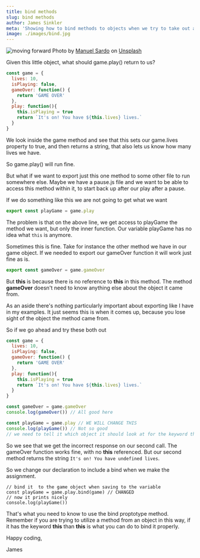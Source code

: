 ```yaml
---
title: bind methods
slug: bind methods
author: James Sinkler
meta: 'Showing how to bind methods to objects when we try to take out a specific method'
image: ./images/bind.jpg
---
```


![moving forward](./images/bind.jpg)
<span>Photo by <a href="https://unsplash.com/@manuelsardo?utm_source=unsplash&amp;utm_medium=referral&amp;utm_content=creditCopyText">Manuel Sardo</a> on <a href="https://unsplash.com/?utm_source=unsplash&amp;utm_medium=referral&amp;utm_content=creditCopyText">Unsplash</a></span>

Given this little object, what should game.play() return to us?

```javascript
const game = {
  lives: 10,
  isPlaying: false,
  gameOver: function() {
    return 'GAME OVER'
  },
  play: function(){ 
    this.isPlaying = true
    return `It's on! You have ${this.lives} lives.`
  }
}
```

We look inside the game method and see that this sets our game.lives property to true, and then returns a string, that also lets us know how many lives we have.

So game.play() will run fine.

But what if we want to export just this one method to some other file to run somewhere else. Maybe we have a pause.js file and we want to be able to access this method within it, to start back up after our play after a pause.

If we do something like this we are not going to get what we want

```javascript
export const playGame = game.play
```

The problem is that on the above line, we get access to playGame the method we want, but only the inner function. Our variable playGame has no idea what `this` is anymore.

Sometimes this is fine. Take for instance the other method we have in our game object. If we needed to export our gameOver function it will work just fine as is.

```javascript
export const gameOver = game.gameOver
```

But **this** is because there is no reference to **this** in this method. The method **gameOver**  doesn't need to know anything else about the object it came from.


As an aside there's nothing particularly important about exporting like I have in my examples. It just seems this is when it comes up, because you lose sight of the object the method came from. 

So if we go ahead and try these both out
```javascript
const game = {
  lives: 10,
  isPlaying: false,
  gameOver: function() {
    return 'GAME OVER'
  },
  play: function(){ 
    this.isPlaying = true
    return `It's on! You have ${this.lives} lives.`
  }
}

const gameOver = game.gameOver
console.log(gameOver()) // All good here

const playGame = game.play // WE WILL CHANGE THIS
console.log(playGame()) // Not so good
// we need to tell it which object it should look at for the keyword this
```

So we see that we get the incorrect response on our second call. The gameOver function works fine, with no **this** referenced. But our second method returns the string `It's on! You have undefined lives`.

So we change our declaration to include a bind when we make the assignment.

```
// bind it  to the game object when saving to the variable
const playGame = game.play.bind(game) // CHANGED
// now it prints nicely
console.log(playGame())  
```

That's what you need to know to use the bind proptotype method. Remember if you are trying to utilize a method from an object in this way, if it has the keyword **this** than **this** is what you can do to bind it properly.

Happy coding,

James
